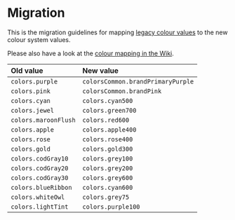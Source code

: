 
<Analytics />

<Meta title="Colour System / Migration" />

# Migration

This is the migration guidelines for mapping
[legacy colour values](https://github.com/utilitywarehouse/customer-web-ui/blob/main/packages/design-tokens/src/colors.ts)
to the new colour system values.

Please also have a look at the [colour mapping in the Wiki](https://wiki.uw.systems/posts/mapping-old-values-and-names-to-uw-color-system-778gtm1v).

| **Old** value        | **New** value                     |
| :------------------- | :-------------------------------- |
| `colors.purple`      | `colorsCommon.brandPrimaryPurple` |
| `colors.pink`        | `colorsCommon.brandPink`          |
| `colors.cyan`        | `colors.cyan500`                  |
| `colors.jewel`       | `colors.green700`                 |
| `colors.maroonFlush` | `colors.red600`                   |
| `colors.apple`       | `colors.apple400`                 |
| `colors.rose`        | `colors.rose400`                  |
| `colors.gold`        | `colors.gold300`                  |
| `colors.codGray10`   | `colors.grey100`                  |
| `colors.codGray20`   | `colors.grey200`                  |
| `colors.codGray30`   | `colors.grey600`                  |
| `colors.blueRibbon`  | `colors.cyan600`                  |
| `colors.whiteOwl`    | `colors.grey75`                   |
| `colors.lightTint`   | `colors.purple100`                |
